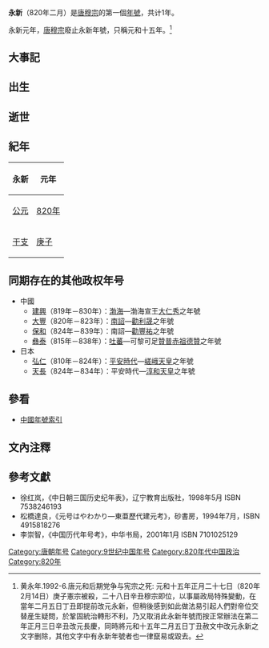 {{Eranamebox|年号=永新
|起讫时间= 820年
|政权= [[唐朝|唐朝]]
|帝王=[[唐穆宗|唐穆宗]]李恒
|历时= 1日
|timeline= <timeline>
ImageSize  = width:200 height:50
PlotArea   = width:180 height:30 left:10 bottom:20
TimeAxis   = orientation:horizontal
DateFormat = yyyy
Period    = from:618 till:907
AlignBars  = early
ScaleMajor = increment:54 start:618
Colors =
  id:canvas value:rgb(1,1,0.85)
BackgroundColors = canvas:canvas
PlotData =
  width:15 color:black
  bar:era from:start till:end
  bar:era from:820 till:824 color:red
  bar:era from:820 till:820 color:blue
</timeline>
|说明= {{fontcolor|blue|永新}}在唐朝和{{fontcolor|red|唐穆宗}}时期的位置。 
}}
'''永新'''（820年二月）是[[唐穆宗|唐穆宗]]的第一個[[年號|年號]]，共计1年。

永新元年，[[唐穆宗|唐穆宗]]廢止永新年號，只稱元和十五年。<ref>黄永年.1992-6.唐元和后期党争与宪宗之死: 元和十五年正月二十七日（820年2月14日）庚子憲宗被殺，二十八日辛丑穆宗即位，以事屬政局特殊變動，在當年二月五日丁丑即提前改元永新，但稍後感到如此做法易引起人們對帝位交替産生疑問，於鞏固統治轉形不利，乃又取消此永新年號而按正常辦法在第二年正月三日辛丑改元長慶，同時將元和十五年二月五日丁丑赦文中改元永新之文字删除，其他文字中有永新年號者也一律竄易或毀去。</ref>

==大事記==

==出生==

==逝世==

==紀年==

{| class="wikitable"  style="text-align:center;"
!永新!!元年
|-
![[公元|公元]]
|[[820年|820年]]
|-
![[干支|干支]]
|[[庚子|庚子]]
|}

==同期存在的其他政权年号==
*中國
**[[建興_(渤海)|建興]]（819年－830年）：[[渤海國|渤海]]—渤海宣王[[大仁秀|大仁秀]]之年號
**[[大豐_(南詔)|大豐]]（820年－823年）：[[南詔|南詔]]—[[勸利晟|勸利晟]]之年號
**[[保和|保和]]（824年－839年）：南詔—[[勸豐祐|勸豐祐]]之年號
**[[彝泰|彝泰]]（815年－838年）：[[吐蕃|吐蕃]]—可黎可足[[贊普|贊普]][[赤祖德贊|赤祖德贊]]之年號
*日本
**[[弘仁|弘仁]]（810年－824年）：[[平安時代|平安時代]]—[[嵯峨天皇|嵯峨天皇]]之年號
**[[天长_(日本)|天長]]（824年－834年）：平安時代—[[淳和天皇|淳和天皇]]之年號

==參看==
*[[中国年号列表#唐朝|中國年號索引]]

== 文內注釋 ==
{{reflist}}

==參考文獻==
*徐红岚，《中日朝三国历史纪年表》，辽宁教育出版社，1998年5月 ISBN 7538246193
*松橋達良，《元号はやわかり—東亜歷代建元考》，砂書房，1994年7月，ISBN 4915818276
*李崇智，《中国历代年号考》，中华书局，2001年1月 ISBN 7101025129

{{年号|[[元和_(唐朝)|元和]]|[[中国年号列表|唐朝年號]]<br>820年|[[元和_(唐朝)|元和]]}}
{{唐朝年号}}

[[Category:唐朝年号|Category:唐朝年号]]
[[Category:9世纪中国年号|Category:9世纪中国年号]]
[[Category:820年代中国政治|Category:820年代中国政治]]
[[Category:820年|Category:820年]]